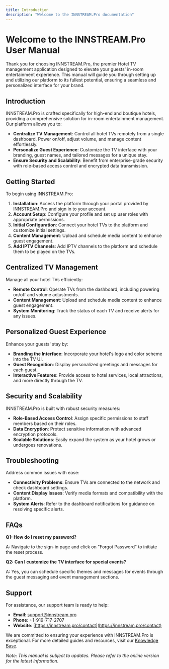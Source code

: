 ```yaml
---
title: Introduction
description: "Welcome to the INNSTREAM.Pro documentation"
---
```



# Welcome to the INNSTREAM.Pro User Manual

Thank you for choosing INNSTREAM.Pro, the premier Hotel TV management application designed to elevate your guests' in-room entertainment experience. This manual will guide you through setting up and utilizing our platform to its fullest potential, ensuring a seamless and personalized interface for your brand.


## Introduction

INNSTREAM.Pro is crafted specifically for high-end and boutique hotels, providing a comprehensive solution for in-room entertainment management. Our platform allows you to:

- **Centralize TV Management**: Control all hotel TVs remotely from a single dashboard. Power on/off, adjust volume, and manage content effortlessly.
- **Personalize Guest Experience**: Customize the TV interface with your branding, guest names, and tailored messages for a unique stay.
- **Ensure Security and Scalability**: Benefit from enterprise-grade security with role-based access control and encrypted data transmission.

## Getting Started

To begin using INNSTREAM.Pro:

1. **Installation**: Access the platform through your portal provided by INNSTREAM.Pro and sign in to your account.
2. **Account Setup**: Configure your profile and set up user roles with appropriate permissions.
3. **Initial Configuration**: Connect your hotel TVs to the platform and customize initial settings.
4. **Content Management**: Upload and schedule media content to enhance guest engagement.
5. **Add IPTV Channels**: Add IPTV channels to the platform and schedule them to be played on the TVs.

## Centralized TV Management

Manage all your hotel TVs efficiently:

- **Remote Control**: Operate TVs from the dashboard, including powering on/off and volume adjustments.
- **Content Management**: Upload and schedule media content to enhance guest engagement.
- **System Monitoring**: Track the status of each TV and receive alerts for any issues.

## Personalized Guest Experience

Enhance your guests' stay by:

- **Branding the Interface**: Incorporate your hotel's logo and color scheme into the TV UI.
- **Guest Recognition**: Display personalized greetings and messages for each guest.
- **Interactive Features**: Provide access to hotel services, local attractions, and more directly through the TV.

## Security and Scalability

INNSTREAM.Pro is built with robust security measures:

- **Role-Based Access Control**: Assign specific permissions to staff members based on their roles.
- **Data Encryption**: Protect sensitive information with advanced encryption protocols.
- **Scalable Solutions**: Easily expand the system as your hotel grows or undergoes renovations.

## Troubleshooting

Address common issues with ease:

- **Connectivity Problems**: Ensure TVs are connected to the network and check dashboard settings.
- **Content Display Issues**: Verify media formats and compatibility with the platform.
- **System Alerts**: Refer to the dashboard notifications for guidance on resolving specific alerts.

## FAQs

**Q1: How do I reset my password?**

A: Navigate to the sign-in page and click on "Forgot Password" to initiate the reset process.

**Q2: Can I customize the TV interface for special events?**

A: Yes, you can schedule specific themes and messages for events through the guest messaging and event management sections.

## Support

For assistance, our support team is ready to help:

- **Email**: [support@innstream.pro](mailto:support@innstream.pro)
- **Phone**: +1-919-717-2707
- **Website**: [https://innstream.pro/contact](https://innstream.pro/contact)

We are committed to ensuring your experience with INNSTREAM.Pro is exceptional. For more detailed guides and resources, visit our [Knowledge Base](https://innstream.pro/).

*Note: This manual is subject to updates. Please refer to the online version for the latest information.*
